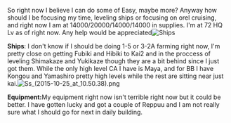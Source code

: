 So right now I believe I can do some of Easy, maybe more? Anyway how should I be focusing my time, leveling ships or focusing on orel cruising, and right now I am at 14000/20000/14000/14000 in supplies. I'm at 72 HQ Lv as of right now. Any help would be appreciated[[File:Ss_(2015-10-25_at_10.49.33).png|thumb|Ships]]

'''Ships''': I don't know if I should be doing 1-5 or 3-2A farming right now, I'm pretty close on getting Fubiki and Hibiki to Kai2 and in the proccess of leveling Shimakaze and Yukikaze though they are a bit behind since I just got them. While the only high level CA I have is Maya, and for BB I have Kongou and Yamashiro pretty high levels while the rest are sitting near just kai.[[File:Ss_(2015-10-25_at_10.50.38).png|thumb]]






'''Equipment: '''My equipment right now isn't terrible right now but it could be better. I have gotten lucky and got a couple of Reppuu and I am not really sure what I should go for next in daily building.<ac_metadata title="Which Difficulty and where to go from here?"> </ac_metadata>